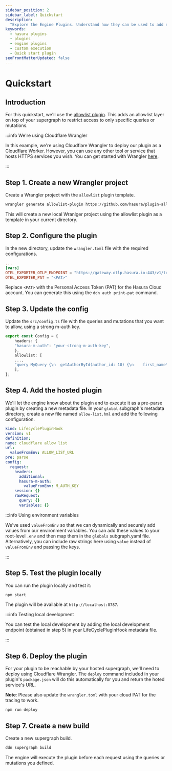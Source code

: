 ```yaml
---
sidebar_position: 2
sidebar_label: Quickstart
description:
  "Explore the Engine Plugins. Understand how they can be used to add new functionalities on top of the Hasura DDN"
keywords:
  - hasura plugins
  - plugins
  - engine plugins
  - custom execution
  - Quick start plugin
seoFrontMatterUpdated: false
---
```


# Quickstart

## Introduction

For this quickstart, we'll use the [allowlist plugin](https://github.com/hasura/plugin-allowlist). This adds an
allowlist layer on top of your supergraph to restrict access to only specific queries or mutations.

:::info We're using Cloudflare Wrangler

In this example, we're using Cloudflare Wrangler to deploy our plugin as a Cloudflare Worker. However, you can use any
other tool or service that hosts HTTPS services you wish. You can get started with Wrangler
[here](https://developers.cloudflare.com/workers/wrangler/install-and-update/).

:::

## Step 1. Create a new Wrangler project

Create a Wrangler project with the `allowlist` plugin template.

```bash
wrangler generate allowlist-plugin https://github.com/hasura/plugin-allowlist
```

This will create a new local Wranlger project using the allowlist plugin as a template in your current directory.

## Step 2. Configure the plugin

In the new directory, update the `wrangler.toml` file with the required configurations.

```toml
...
[vars]
OTEL_EXPORTER_OTLP_ENDPOINT = "https://gateway.otlp.hasura.io:443/v1/traces"
OTEL_EXPORTER_PAT = "<PAT>"
```

Replace `<PAT>` with the Personal Access Token (PAT) for the Hasura Cloud account. You can generate this using the
`ddn auth print-pat` command.

## Step 3. Update the config

Update the `src/config.ts` file with the queries and mutations that you want to allow, using a strong m-auth key.

```typescript
export const Config = {
    headers: {
    "hasura-m-auth": "your-strong-m-auth-key",
    },
    allowlist: [
    ...,
    "query MyQuery {\n  getAuthorById(author_id: 10) {\n    first_name\n    id\n    last_name\n  }\n}",
    ],
};
```

## Step 4. Add the hosted plugin

We'll let the engine know about the plugin and to execute it as a pre-parse plugin by creating a new metadata file. In
your `global` subgraph's metadata directory, create a new file named `allow-list.hml` and add the following
configuration.

```yaml
kind: LifecyclePluginHook
version: v1
definition:
name: cloudflare allow list
url:
  valueFromEnv: ALLOW_LIST_URL
pre: parse
config:
  request:
    headers:
      additional:
      hasura-m-auth:
        valueFromEnv: M_AUTH_KEY
    session: {}
    rawRequest:
      query: {}
      variables: {}
```

:::info Using environment variables

We've used `valueFromEnv` so that we can dynamically and securely add values from our environment variables. You can add
these values to your root-level `.env` and then map them in the `globals` subgraph.yaml file. Alternatively, you can
include raw strings here using `value` instead of `valueFromEnv` and passing the keys.

:::

## Step 5. Test the plugin locally

You can run the plugin locally and test it:

```bash
npm start
```

The plugin will be available at `http://localhost:8787`.

:::info Testing local development

You can test the local development by adding the local development endpoint (obtained in step 5) in your
LifeCyclePluginHook metadata file.

:::

## Step 6. Deploy the plugin

For your plugin to be reachable by your hosted supergraph, we'll need to deploy using Cloudflare Wrangler. The `deploy`
command included in your plugin's `package.json` will do this automatically for you and return the hoted service's URL.

**Note**: Please also update the `wrangler.toml` with your cloud PAT for the tracing to work.

```bash
npm run deploy
```

## Step 7. Create a new build

Create a new supergraph build.

```bash
ddn supergraph build
```

The engine will execute the plugin before each request using the queries or mutations you defined.

